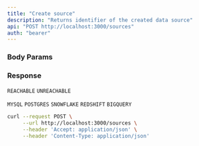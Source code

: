 ```yaml
---
title: "Create source"
description: "Returns identifier of the created data source"
api: "POST http://localhost:3000/sources"
auth: "bearer"
---
```


### Body Params

<ParamField body="nickname" type="string"></ParamField>

<ParamField body="sourceType" type="string" required></ParamField>

<ParamField body="host" types="string" required></ParamField>

<ParamField body="port" type="string" required></ParamField>

<ParamField body="schema" type="string"></ParamField>

<ParamField body="database" type="string" required></ParamField>

<ParamField body="username" type="string" required></ParamField>

<ParamField body="password" type="string"></ParamField>

### Response

<ResponseField name="content" type="array of objects">
<Expandable title="Toggle object">

<ResponseField name="nickname" type="string"></ResponseField>

<ResponseField name="schema" type="string"></ResponseField>

<ResponseField name="database" type="string"></ResponseField>

<ResponseField name="status" type="string">

`REACHABLE` `UNREACHABLE`

</ResponseField>

<ResponseField name="sourceType" type="number">

`MYSQL` `POSTGRES` `SNOWFLAKE` `REDSHIFT` `BIGQUERY`

</ResponseField>

<ResponseField name="id" type="number"></ResponseField>

</Expandable>
</ResponseField>

<RequestExample>

```bash Example Request
curl --request POST \
     --url http://localhost:3000/sources \
     --header 'Accept: application/json' \
     --header 'Content-Type: application/json'
```

</RequestExample>
